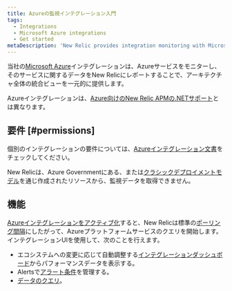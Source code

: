 ```yaml
---
title: Azureの監視インテグレーション入門
tags:
  - Integrations
  - Microsoft Azure integrations
  - Get started
metaDescription: 'New Relic provides integration monitoring with Microsoft Azure products, giving a comprehensive view of your ecosystem as it changes.'
---
```


当社の[Microsoft Azure](https://azure.microsoft.com/)インテグレーションは、Azureサービスをモニターし、そのサービスに関するデータをNew Relicにレポートすることで、アーキテクチャ全体の統合ビューを一元的に提供します。

Azureインテグレーションは、[Azure向けのNew Relic APMの.NETサポート](/docs/agents/net-agent/azure-installation)とは異なります。

## 要件 [#permissions]

個別のインテグレーションの要件については、[Azureインテグレーション文書](/docs/infrastructure/microsoft-azure-integrations/azure-integrations-list)をチェックしてください。

New Relicは、Azure Governmentにある、または[クラシックデプロイメントモデル](https://docs.microsoft.com/en-us/azure/azure-resource-manager/resource-manager-deployment-model)を通じ作成されたリソースから、監視データを取得できません。

## 機能

[Azureインテグレーションをアクティブ化](/docs/infrastructure/microsoft-azure-integrations/getting-started/activate-azure-integrations)すると、New Relicは標準の[ポーリング間隔](/docs/infrastructure/microsoft-azure-integrations/azure-integrations-list/azure-polling-intervals-infrastructure-integrations)にしたがって、Azureプラットフォームサービスのクエリを開始します。インテグレーションUIを使用して、次のことを行えます。

* エコシステムへの変更に応じて自動調整する[インテグレーションダッシュボード](/docs/infrastructure/integrations/find-use-infrastructure-integration-data)からパフォーマンスデータを表示する。
* Alertsで[アラート条件](/docs/infrastructure/new-relic-infrastructure/configuration/infrastructure-alerts-add-edit-or-view-host-alert-information#integration)を管理する。
* [データのクエリ](/docs/using-new-relic/data/understand-data/query-new-relic-data)。